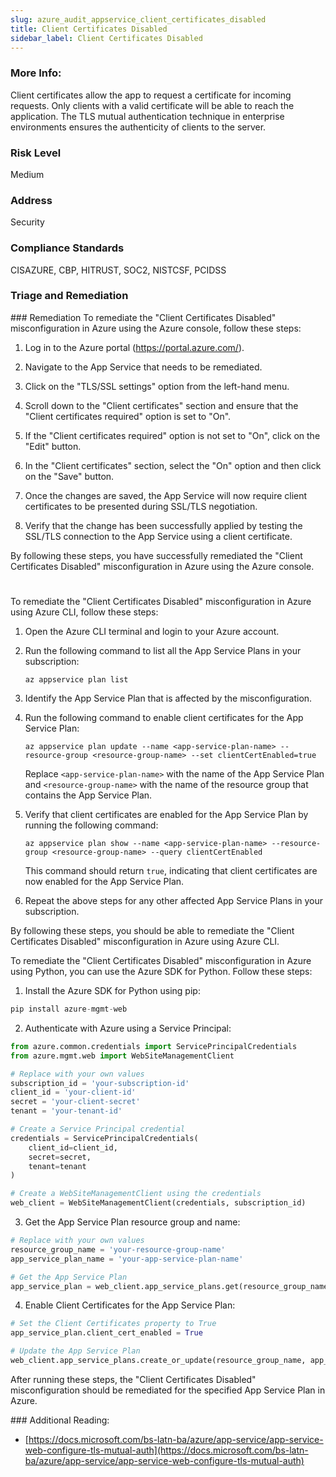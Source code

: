 ```yaml
---
slug: azure_audit_appservice_client_certificates_disabled
title: Client Certificates Disabled
sidebar_label: Client Certificates Disabled
---
```


### More Info:

Client certificates allow the app to request a certificate for incoming requests. Only clients with a valid certificate will be able to reach the application. The TLS mutual authentication technique in enterprise environments ensures the authenticity of clients to the server.

### Risk Level

Medium

### Address

Security

### Compliance Standards

CISAZURE, CBP, HITRUST, SOC2, NISTCSF, PCIDSS


### Triage and Remediation
<Tabs>
<Tab title='Remediation'>
### Remediation

<AccordionGroup>
<Accordion title='Using Console' defaultOpen='true'>
To remediate the "Client Certificates Disabled" misconfiguration in Azure using the Azure console, follow these steps:

1. Log in to the Azure portal (https://portal.azure.com/).

2. Navigate to the App Service that needs to be remediated.

3. Click on the "TLS/SSL settings" option from the left-hand menu.

4. Scroll down to the "Client certificates" section and ensure that the "Client certificates required" option is set to "On".

5. If the "Client certificates required" option is not set to "On", click on the "Edit" button.

6. In the "Client certificates" section, select the "On" option and then click on the "Save" button.

7. Once the changes are saved, the App Service will now require client certificates to be presented during SSL/TLS negotiation.

8. Verify that the change has been successfully applied by testing the SSL/TLS connection to the App Service using a client certificate.

By following these steps, you have successfully remediated the "Client Certificates Disabled" misconfiguration in Azure using the Azure console.

#
</Accordion>

<Accordion title='Using CLI'>
To remediate the "Client Certificates Disabled" misconfiguration in Azure using Azure CLI, follow these steps:

1. Open the Azure CLI terminal and login to your Azure account.

2. Run the following command to list all the App Service Plans in your subscription:

   ```
   az appservice plan list
   ```

3. Identify the App Service Plan that is affected by the misconfiguration.

4. Run the following command to enable client certificates for the App Service Plan:

   ```
   az appservice plan update --name <app-service-plan-name> --resource-group <resource-group-name> --set clientCertEnabled=true
   ```

   Replace `<app-service-plan-name>` with the name of the App Service Plan and `<resource-group-name>` with the name of the resource group that contains the App Service Plan.

5. Verify that client certificates are enabled for the App Service Plan by running the following command:

   ```
   az appservice plan show --name <app-service-plan-name> --resource-group <resource-group-name> --query clientCertEnabled
   ```

   This command should return `true`, indicating that client certificates are now enabled for the App Service Plan.

6. Repeat the above steps for any other affected App Service Plans in your subscription.

By following these steps, you should be able to remediate the "Client Certificates Disabled" misconfiguration in Azure using Azure CLI.
</Accordion>

<Accordion title='Using Python'>
To remediate the "Client Certificates Disabled" misconfiguration in Azure using Python, you can use the Azure SDK for Python. Follow these steps:

1. Install the Azure SDK for Python using pip:

```python
pip install azure-mgmt-web
```

2. Authenticate with Azure using a Service Principal:

```python
from azure.common.credentials import ServicePrincipalCredentials
from azure.mgmt.web import WebSiteManagementClient

# Replace with your own values
subscription_id = 'your-subscription-id'
client_id = 'your-client-id'
secret = 'your-client-secret'
tenant = 'your-tenant-id'

# Create a Service Principal credential
credentials = ServicePrincipalCredentials(
    client_id=client_id,
    secret=secret,
    tenant=tenant
)

# Create a WebSiteManagementClient using the credentials
web_client = WebSiteManagementClient(credentials, subscription_id)
```

3. Get the App Service Plan resource group and name:

```python
# Replace with your own values
resource_group_name = 'your-resource-group-name'
app_service_plan_name = 'your-app-service-plan-name'

# Get the App Service Plan
app_service_plan = web_client.app_service_plans.get(resource_group_name, app_service_plan_name)
```

4. Enable Client Certificates for the App Service Plan:

```python
# Set the Client Certificates property to True
app_service_plan.client_cert_enabled = True

# Update the App Service Plan
web_client.app_service_plans.create_or_update(resource_group_name, app_service_plan_name, app_service_plan)
```

After running these steps, the "Client Certificates Disabled" misconfiguration should be remediated for the specified App Service Plan in Azure.
</Accordion>

</AccordionGroup>
</Tab>
</Tabs>
### Additional Reading:

- [https://docs.microsoft.com/bs-latn-ba/azure/app-service/app-service-web-configure-tls-mutual-auth](https://docs.microsoft.com/bs-latn-ba/azure/app-service/app-service-web-configure-tls-mutual-auth) 

